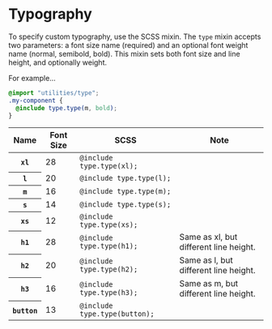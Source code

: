 
<Meta title="Style Guide/Typography" />

# Typography

To specify custom typography, use the SCSS mixin.
The <code>type</code> mixin accepts two parameters:  a font size name
(required) and an optional font weight name (normal, semibold, bold).
This mixin sets both font size and line height, and optionally weight.

For example...

```scss
@import "utilities/type";
.my-component {
  @include type.type(m, bold);
}
```

<table>
<thead>
<tr>
<th scope="column">Name</th>
<th scope="column" class="number-col">Font Size</th>
<th scope="column">SCSS</th>
<th scope="column">Note</th>
</tr>
</thead>
<tbody>
<tr>
<th scope="row">
<code>xl</code>
</th>
<td class="number-col">28</td>
<td>
<code>@include type.type(xl);</code>
</td>
<td></td>
</tr>
<tr>
<th scope="row">
<code>l</code>
</th>
<td class="number-col">20</td>
<td>
<code>@include type.type(l);</code>
</td>
<td>

</td>
</tr>

<tr>
<th scope="row">
<code>m</code>
</th>
<td class="number-col">16</td>
<td>
<code>@include type.type(m);</code>
</td>
<td>

</td>
</tr>

<tr>
<th scope="row">
<code>s</code>
</th>
<td class="number-col">14</td>
<td>
<code>@include type.type(s);</code>
</td>
<td>

</td>
</tr>

<tr>
<th scope="row">
<code>xs</code>
</th>
<td class="number-col">12</td>
<td>
<code>@include type.type(xs);</code>
</td>
<td>

</td>
</tr>

<tr>
<th scope="row">
<code>h1</code>
</th>
<td class="number-col">28</td>
<td>
<code>@include type.type(h1);</code>
</td>
<td>
Same as xl, but different line height.
</td>
</tr>

<tr>
<th scope="row">
<code>h2</code>
</th>
<td class="number-col">20</td>
<td>
<code>@include type.type(h2);</code>
</td>
<td>
Same as l, but different line height.
</td>
</tr>

<tr>
<th scope="row">
<code>h3</code>
</th>
<td class="number-col">16</td>
<td>
<code>@include type.type(h3);</code>
</td>
<td>
Same as m, but different line height.
</td>
</tr>

<tr>
<th scope="row">
<code>button</code>
</th>
<td class="number-col">13</td>
<td>
<code>@include type.type(button);</code>
</td>
<td>

</td>
</tr>

</tbody>
</table>
